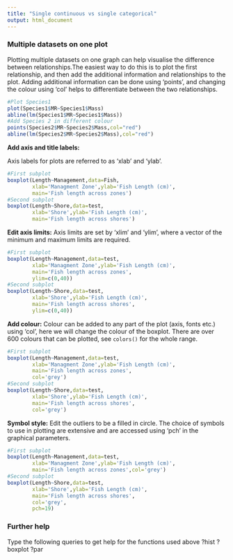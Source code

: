 ```yaml
---
title: "Single continuous vs single categorical"
output: html_document
---
```



### Multiple datasets on one plot
Plotting multiple datasets on one graph can help visualise the difference between relationships.The easiest way to do this is to plot the first relationship, and then add the additional information and relationships to the plot. Adding additional information can be done using 'points', and changing the colour using 'col' helps to differentiate between the two relationships. 

```r
#Plot Species1
plot(Species1$MR~Species1$Mass)
abline(lm(Species1$MR~Species1$Mass))
#Add Species 2 in different colour
points(Species2$MR~Species2$Mass,col="red")
abline(lm(Species2$MR~Species2$Mass),col="red")
```





**Add axis and title labels:**
<br>

Axis labels for plots are referred to as 'xlab' and 'ylab'.
```r
#First subplot
boxplot(Length~Management,data=Fish,
        xlab='Managment Zone',ylab='Fish Length (cm)',
        main='Fish length across zones')
#Second subplot
boxplot(Length~Shore,data=test,
        xlab='Shore',ylab='Fish Length (cm)',
        main='Fish length across shores')
```

**Edit axis limits:**
Axis limits are set by 'xlim' and 'ylim', where a vector of the minimum and maximum limits are required.
```r
#First subplot
boxplot(Length~Management,data=test,
        xlab='Managment Zone',ylab='Fish Length (cm)',
        main='Fish length across zones',
        ylim=c(0,40))
#Second subplot
boxplot(Length~Shore,data=test,
        xlab='Shore',ylab='Fish Length (cm)',
        main='Fish length across shores',
        ylim=c(0,40))
```

**Add colour:**
Colour can be added to any part of the plot (axis, fonts etc.) using 'col', here we will change the colour of the boxplot. There are over 600 colours that can be plotted, see `colors()` for the whole range.
```r
#First subplot
boxplot(Length~Management,data=test,
        xlab='Managment Zone',ylab='Fish Length (cm)',
        main='Fish length across zones',
        col='grey')
#Second subplot
boxplot(Length~Shore,data=test,
        xlab='Shore',ylab='Fish Length (cm)',
        main='Fish length across shores',
        col='grey')
```

**Symbol style:**
Edit the outliers to be a filled in circle. The choice of symbols to use in plotting are extensive and are accessed using 'pch' in the graphical parameters.
```r
#First subplot
boxplot(Length~Management,data=test,
        xlab='Managment Zone',ylab='Fish Length (cm)',
        main='Fish length across zones',col='grey')
#Second subplot
boxplot(Length~Shore,data=test,
        xlab='Shore',ylab='Fish Length (cm)',
        main='Fish length across shores',
        col='grey',
        pch=19)
```


### Further help
Type the following queries to get help for the functions used above
?hist
?boxplot
?par
